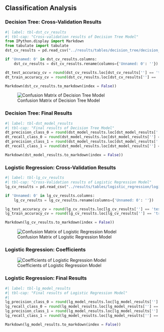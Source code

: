 ## Classification Analysis

### Decision Tree: Cross-Validation Results

```python
#| label: tbl-dst_cv_results
#| tbl-cap: "Cross-validation results of Decision Tree Model"
from IPython.display import Markdown
from tabulate import tabulate
dst_cv_results = pd.read_csv("../results/tables/decision_tree/decision_tree_cv_results.csv")

if 'Unnamed: 0' in dst_cv_results.columns:
    dst_cv_results = dst_cv_results.rename(columns={'Unnamed: 0': ''})

dt_test_accuracy_cv = round(dst_cv_results.loc[dst_cv_results[''] == 'test_accuracy', 'mean'].values[0] * 100, 2)
dt_train_accuracy_cv = round(dst_cv_results.loc[dst_cv_results[''] == 'train_accuracy', 'mean'].values[0] * 100, 2)

Markdown(dst_cv_results.to_markdown(index = False))
```

![Confusion Matrix of Decision Tree Model](../results/tables/decision_tree/decision_tree_confusion_matrix.png){#fig-conf-m-dt}

### Decision Tree: Final Results

```python
#| label: tbl-dst_model_results
#| tbl-cap: "Final results of Decision Tree Model"
dt_precision_class_0 = round(dst_model_results.loc[dst_model_results[''] == '0', 'precision'].values[0] * 100, 2)
dt_recall_class_0 = round(dst_model_results.loc[dst_model_results[''] == '0', 'recall'].values[0] * 100, 2)
dt_precision_class_1 = round(dst_model_results.loc[dst_model_results[''] == '1', 'precision'].values[0] * 100, 2)
dt_recall_class_1 = round(dst_model_results.loc[dst_model_results[''] == '1', 'recall'].values[0] * 100, 2)

Markdown(dst_model_results.to_markdown(index = False))
```

### Logistic Regression: Cross-Validation Results
```python
#| label: tbl-lg_cv_results
#| tbl-cap: "Cross-Validation results of Logistic Regression Model"
lg_cv_results = pd.read_csv("../results/tables/logistic_regression/logistic_regression_cv_results.csv")

if 'Unnamed: 0' in lg_cv_results.columns:
    lg_cv_results = lg_cv_results.rename(columns={'Unnamed: 0': ''})

lg_test_accuracy_cv = round(lg_cv_results.loc[lg_cv_results[''] == 'test_accuracy', 'mean'].values[0] * 100, 2)
lg_train_accuracy_cv = round(lg_cv_results.loc[lg_cv_results[''] == 'train_accuracy', 'mean'].values[0] * 100, 2)

Markdown(lg_cv_results.to_markdown(index = False))
```

![Confusion Matrix of Logistic Regression Model](../results/tables/logistic_regression/logistic_regression_confusion_matrix.png){#fig-conf-m-lg}

### Logistic Regression: Coefficients

![Coefficients of Logistic Regression Model](../results/tables/logistic_regression/logreg_coefficients.png){#fig-coef-lg}

### Logistic Regression: Final Results

```python
#| label: tbl-lg_model_results
#| tbl-cap: "Final results of Logistic Regression Model"
#| 
lg_precision_class_0 = round(lg_model_results.loc[lg_model_results[''] == '0', 'precision'].values[0] * 100, 2)
lg_recall_class_0 = round(lg_model_results.loc[lg_model_results[''] == '0', 'recall'].values[0] * 100, 2)
lg_precision_class_1 = round(lg_model_results.loc[lg_model_results[''] == '1', 'precision'].values[0] * 100, 2)
lg_recall_class_1 = round(lg_model_results.loc[lg_model_results[''] == '1', 'recall'].values[0] * 100, 2)

Markdown(lg_model_results.to_markdown(index = False))
```